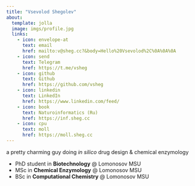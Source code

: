 ```yaml
---
title: "Vsevolod Shegolev"
about:
  template: jolla
  image: imgs/profile.jpg
  links:
    - icon: envelope-at
      text: email
      href: mailto:v@sheg.cc?&body=Hello%20Vsevolod%2C%0A%0A%0A
    - icon: send
      text: Telegram
      href: https://t.me/vsheg
    - icon: github
      text: Github
      href: https://github.com/vsheg
    - icon: linkedin
      text: LinkedIn
      href: https://www.linkedin.com/feed/
    - icon: book
      text: Naturoinformatics (Ru)
      href: https://inf.sheg.cc
    - icon: cpu
      text: moll
      href: https://moll.sheg.cc
---
```


a pretty charming guy doing *in silico* drug design & chemical enzymology

- PhD student in **Biotechnology** @ Lomonosov MSU
- MSc in **Chemical Enzymology** @ Lomonosov MSU 
- BSc in **Computational Chemistry** @ Lomonosov MSU 
